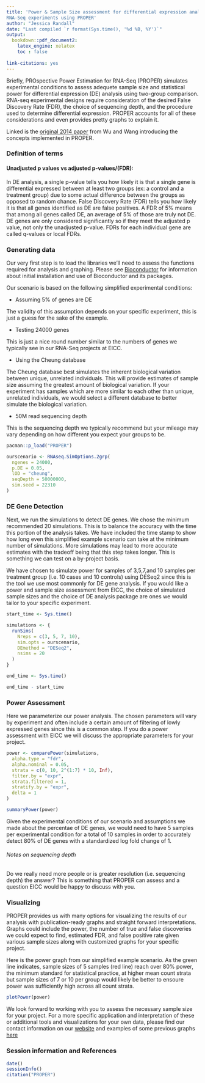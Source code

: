 ---
title: 'Power & Sample Size assessment for differential expression analysis of 
RNA-Seq experiments using PROPER'
author: "Jessica Randall"
date: "Last compiled `r format(Sys.time(), '%d %B, %Y')`"
output:
  bookdown::pdf_document2:
    latex_engine: xelatex
    toc : false
    
link-citations: yes
---

Briefly, PROspective Power Estimation for RNA-Seq (PROPER) simulates 
experimental conditions to assess adequete sample size and statistical power 
for differential expression (DE) analysis using two-group comparison. RNA-seq 
experimental designs require consideration of the desired False Discovery Rate 
(FDR), the choice of sequencing depth, and the procedure used to determine 
differential expression. PROPER accounts for all of these considerations and 
even provides pretty graphs to explain it.

Linked is the [original 2014 paper](doi:10.1093/bioinformatics/btu640) from Wu 
and Wang introducing the concepts implemented in PROPER. 

### Definition of terms {-}

#### Unadjusted p values vs adjusted p-values/(FDR): {-} 

In DE analysis, a single p-value tells you how likely it is that a single gene 
is differential expressed between at least two groups (ex: a control and a 
treatment group) due to some actual difference between the groups as opposed to 
random chance. False Discovery Rate (FDR) tells you how likely it is that all 
genes identified as DE are false positives. A FDR of 5% means that among all 
genes called DE, an average of 5% of those are truly not DE. DE genes are only 
considered significantly so if they meet the adjusted p value, not only the 
unadjusted p-value. FDRs for each individual gene are called q-values or local 
FDRs. 

### Generating data {-}

Our very first step is to load the libraries we'll need to assess the functions 
required for analysis and graphing. Please see 
[Bioconductor](http://bioconductor.org/) for information about initial 
installation and use of Bioconductor and its packages.

Our scenario is based on the following simplified experimental conditions:

* Assuming 5% of genes are DE

The validity of this assumption depends on your specific experiment, this is 
just a guess for the sake of the example.

* Testing 24000 genes

This is just a nice round number similar to the numbers of genes we typically 
see in our RNA-Seq projects at EICC.

* Using the Cheung database

The Cheung database best simulates the inherent biological variation between 
unique, unrelated individuals. This will provide estimates of sample size 
assuming the greatest amount of biological variation. If your experiment has 
samples which are more similar to each other than unique, unrelated 
individuals, we would select a different database to better simulate the 
biological variation.

* 50M read sequencing depth

This is the sequencing depth we typically recommend but your mileage may vary 
depending on how different you expect your groups to be. 

```{r gendata, message = FALSE, echo = FALSE}

pacman::p_load("PROPER")

ourscenario <- RNAseq.SimOptions.2grp(
  ngenes = 24000,
  p.DE = 0.05,
  lOD = "cheung",
  seqDepth = 50000000,
  sim.seed = 22310
)
```

### DE Gene Detection {-}

Next, we run the simulations to detect DE genes. We chose the minimum 
recommended 20 simulations. This is to balance the accuracy with the time this 
portion of the analysis takes. We have included the time stamp to show how long 
even this simplified example scenario can take at the minimum number of 
simulations. More simulations may lead to more accurate estimates with the 
tradeoff being that this step takes longer. This is something we can test on a 
by-project basis.

We have chosen to simulate power for samples of 3,5,7,and 10 samples per 
treatment group (i.e. 10 cases and 10 controls) using DESeq2 since this is the 
tool we use most commonly for DE gene analysis. If you would like a power and 
sample size assessment from EICC, the choice of simulated sample sizes and the 
choice of DE analysis package are ones we would tailor to your specific 
experiment.

```{r, simulation, echo=TRUE, message = FALSE}

start_time <- Sys.time()

simulations <- {
  runSims(
    Nreps = c(3, 5, 7, 10),
    sim.opts = ourscenario,
    DEmethod = "DESeq2",
    nsims = 20
  )
}

end_time <- Sys.time()

end_time - start_time
```

### Power Assessment {-}

Here we parameterize our power analysis. The chosen parameters will vary by 
experiment and often include a certain amount of filtering of lowly expressed 
genes since this is a common step. If you do a power assessment with EICC we 
will discuss the appropriate parameters for your project.

```{r assessment, message = FALSE}

power <- comparePower(simulations,
  alpha.type = "fdr",
  alpha.nominal = 0.05,
  strata = c(0, 10, 2^(1:7) * 10, Inf),
  filter.by = "expr",
  strata.filtered = 1,
  stratify.by = "expr",
  delta = 1
)

summaryPower(power)
```

Given the experimental conditions of our scenario and assumptions we made about 
the percentae of DE genes, we would need to have 5 samples per experimental 
condition for a total of 10 samples in order to accurately detect 80% of DE 
genes with a standardized log fold change of 1. 

###### Notes on sequencing depth
Do we really need more people or is greater resolution (i.e. sequencing depth) 
the answer? This is something that PROPER can assess and a question EICC would 
be happy to discuss with you.

### Visualizing {-}

PROPER provides us with many options for visualizing the results of our 
analysis with publication-ready graphs and straight forward interpretations. 
Graphs could include the power, the number of true and false discoveries we 
could expect to find, estimated FDR, and false positive rate given various 
sample sizes along with customized graphs for your specific project.

Here is the power graph from our simplified example scenario. As the green line 
indicates, sample sizes of 5 samples (red line) reach over 80% power, the 
minimum standard for statistical practice, at higher mean count strata but 
sample sizes of 7 or 10 per group would likely be better to ensoure power was 
sufficiently high across all count strata.

```{r visualize, echo=FALSE, fig.height=6, fig.width=6, message=FALSE}

plotPower(power)
```

We look forward to working with you to assess the necessary sample size for 
your project. For a more specific application and interpretation of these or 
additional tools and visualizations for your own data, please find our contact 
information on our [website](https://www.cores.emory.edu/eicc/about/index.html) 
and examples of some previous graphs 
[here](https://github.com/EmoryIntegratedComputationalCore/Methods/blob/master/D
ataVisualizationMenu.pdf)

### Session information and References {-}

```{r sessioninfo, message = FALSE, echo = FALSE}
date()
sessionInfo()
citation("PROPER")
```
<!---- done ---->

